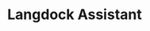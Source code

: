 ---
title: 'Langdock Assistant'
description: 'This assistant answers questions about the tool based on our documentation. .'
---